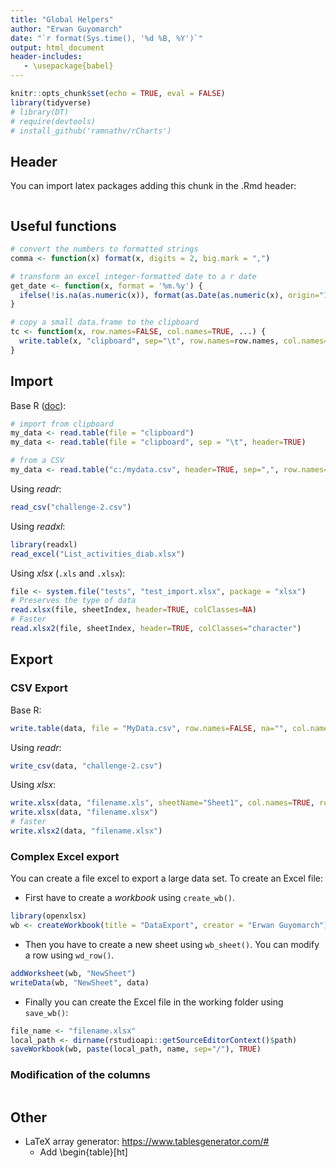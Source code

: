 ```yaml
---
title: "Global Helpers"
author: "Erwan Guyomarch"
date: "`r format(Sys.time(), '%d %B, %Y')`"
output: html_document
header-includes:
   - \usepackage{babel}
---
```


```r
knitr::opts_chunk$set(echo = TRUE, eval = FALSE)
library(tidyverse)
# library(DT)
# require(devtools)
# install_github('ramnathv/rCharts')
```


## Header

You can import latex packages adding this chunk in the .Rmd header:
```

```




## Useful functions

```r
# convert the numbers to formatted strings
comma <- function(x) format(x, digits = 2, big.mark = ",")

# transform an excel integer-formatted date to a r date
get_date <- function(x, format = '%m.%y') {
  ifelse(!is.na(as.numeric(x)), format(as.Date(as.numeric(x), origin="1899-12-30"), format), x)
}

# copy a small data.frame to the clipboard
tc <- function(x, row.names=FALSE, col.names=TRUE, ...) {
  write.table(x, "clipboard", sep="\t", row.names=row.names, col.names=col.names, ...)
}
```




## Import

Base R ([doc](https://www.rdocumentation.org/packages/utils/versions/3.6.1/topics/read.table)):
```r
# import from clipboard
my_data <- read.table(file = "clipboard")
my_data <- read.table(file = "clipboard", sep = "\t", header=TRUE)

# from a CSV
my_data <- read.table("c:/mydata.csv", header=TRUE, sep=",", row.names="id")
```

Using *readr*:
```r
read_csv("challenge-2.csv")
```

Using *readxl*:
```r
library(readxl)
read_excel("List_activities_diab.xlsx")
```

Using *xlsx* (`.xls` and `.xlsx`):
```r
file <- system.file("tests", "test_import.xlsx", package = "xlsx")
# Preserves the type of data
read.xlsx(file, sheetIndex, header=TRUE, colClasses=NA)
# Faster
read.xlsx2(file, sheetIndex, header=TRUE, colClasses="character")
```



## Export

### CSV Export

Base R:
```r
write.table(data, file = "MyData.csv", row.names=FALSE, na="", col.names=FALSE, sep=",")
```

Using *readr*:
```r
write_csv(data, "challenge-2.csv")
```

Using *xlsx*:
```r
write.xlsx(data, "filename.xls", sheetName="Sheet1", col.names=TRUE, row.names=TRUE, append=FALSE)
write.xlsx(data, "filename.xlsx")
# faster
write.xlsx2(data, "filename.xlsx")
```


### Complex Excel export

You can create a file excel to export a large data set. 
To create an Excel file:

- First have to create a *workbook* using `create_wb()`.

```r
library(openxlsx)
wb <- createWorkbook(title = "DataExport", creator = "Erwan Guyomarch")
```

- Then you have to create a new sheet using `wb_sheet()`. You can modify a row using `wd_row()`.

```r
addWorksheet(wb, "NewSheet")
writeData(wb, "NewSheet", data) 
```

- Finally you can create the Excel file in the working folder using `save_wb()`:

```r
file_name <- "filename.xlsx"
local_path <- dirname(rstudioapi::getSourceEditorContext()$path)
saveWorkbook(wb, paste(local_path, name, sep="/"), TRUE)
```

### Modification of the columns

```r

```




## Other

- LaTeX array generator: <https://www.tablesgenerator.com/#>
  - Add \begin{table}[ht]
